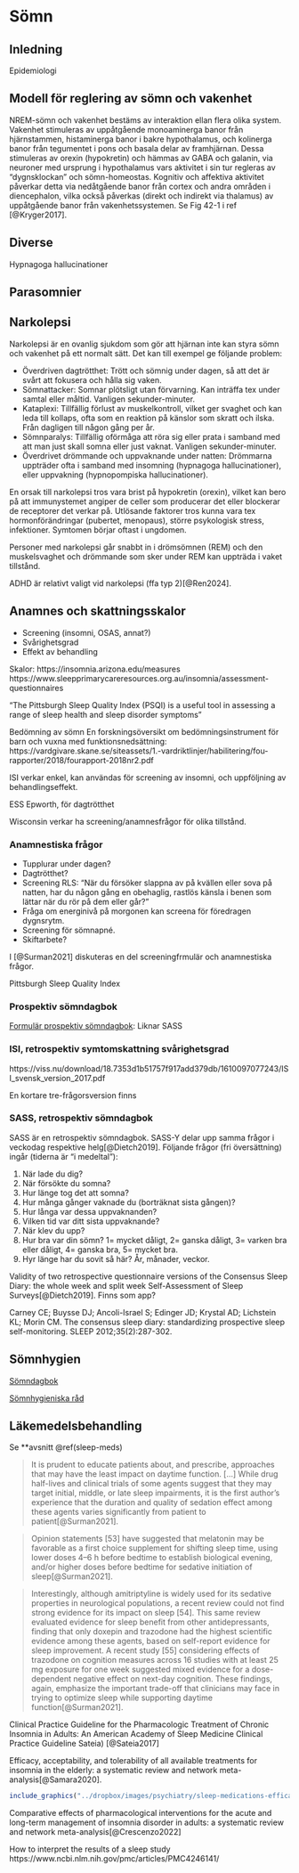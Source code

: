 # Sömn {#sleep-physiology}

## Inledning

Epidemiologi

## Modell för reglering av sömn och vakenhet

NREM-sömn och vakenhet bestäms av interaktion ellan flera olika system. Vakenhet stimuleras av uppåtgående monoaminerga banor från hjärnstammen, histaminerga banor i bakre hypothalamus, och kolinerga banor från tegumentet i pons och basala delar av framhjärnan. Dessa stimuleras av orexin (hypokretin) och hämmas av GABA och galanin, via neuroner med ursprung i hypothalamus vars aktivitet i sin tur regleras av "dygnsklockan" och sömn-homeostas. Kognitiv och affektiva aktivitet påverkar detta via nedåtgående banor från cortex och andra områden i diencephalon, vilka också påverkas (direkt och indirekt via thalamus) av uppåtgående banor från vakenhetssystemen. Se Fig 42-1 i ref [@Kryger2017].

<!-- Hjärnstam <--\-> Hypothalamus -->
<!-- Hjärnstam --\-> Cortex -->
<!-- Hjärnstam --\-> Thalamus -->
<!-- Cortex --\-> Hypothalamus -->
<!-- Cortex --\-> Thalamus -->
<!-- Dygnsklockan --\-> Hjärnstam, hypothalamus -->

## Diverse

Hypnagoga hallucinationer


## Parasomnier 

## Narkolepsi

Narkolepsi är en ovanlig sjukdom som gör att hjärnan inte kan styra sömn och vakenhet på ett normalt sätt. Det kan till exempel ge följande problem:

- Överdriven dagtrötthet: Trött och sömnig under dagen, så att det är svårt att fokusera och hålla sig vaken.
- Sömnattacker: Somnar plötsligt utan förvarning. Kan inträffa tex under samtal eller måltid. Vanligen sekunder-minuter.
- Kataplexi: Tillfällig förlust av muskelkontroll, vilket ger svaghet och kan leda till kollaps, ofta som en reaktion på känslor som skratt och ilska. Från dagligen till någon gång per år.
- Sömnparalys: Tillfällig oförmåga att röra sig eller prata i samband med att man just skall somna eller just vaknat. Vanligen sekunder-minuter.
- Överdrivet drömmande och uppvaknande under natten: Drömmarna uppträder ofta i samband med insomning (hypnagoga hallucinationer), eller uppvakning (hypnopompiska hallucinationer).

En orsak till narkolepsi tros vara brist på hypokretin (orexin), vilket kan bero på att immunystemet angiper de celler som producerar det eller blockerar de receptorer det verkar på. Utlösande faktorer tros kunna vara tex hormonförändringar (pubertet, menopaus), större psykologisk stress, infektioner. Symtomen börjar oftast i ungdomen.

Personer med narkolepsi går snabbt in i drömsömnen (REM) och den muskelsvaghet och drömmande som sker under REM kan uppträda i vaket tillstånd.

ADHD är relativt valigt vid narkolepsi (ffa typ 2)[@Ren2024].

## Anamnes och skattningsskalor

- Screening (insomni, OSAS, annat?)
- Svårighetsgrad
- Effekt av behandling

Skalor: 
https://insomnia.arizona.edu/measures
https://www.sleepprimarycareresources.org.au/insomnia/assessment-questionnaires

"The Pittsburgh Sleep Quality Index (PSQI) is a useful tool in assessing a range of sleep health and sleep disorder symptoms"

Bedömning av sömn En forskningsöversikt om bedömningsinstrument för barn och vuxna med funktionsnedsättning:
https://vardgivare.skane.se/siteassets/1.-vardriktlinjer/habilitering/fou-rapporter/2018/fourapport-2018nr2.pdf

ISI verkar enkel, kan användas för screening av insomni, och uppföljning av behandlingseffekt.

ESS Epworth, för dagtrötthet

Wisconsin verkar ha screening/anamnesfrågor för olika tillstånd.

### Anamnestiska frågor

- Tupplurar under dagen?
- Dagtrötthet?
- Screening RLS: "När du försöker slappna av på kvällen eller sova på natten, har du någon gång en obehaglig, rastlös känsla i benen som lättar när du rör på dem eller går?"
- Fråga om energinivå på morgonen kan screena för föredragen dygnsrytm.
- Screening för sömnapné.
- Skiftarbete?

I [@Surman2021] diskuteras en del screeningfrmulär och anamnestiska frågor.

Pittsburgh Sleep Quality Index 

### Prospektiv sömndagbok

[Formulär prospektiv sömndagbok](https://viss.nu/download/18.7f0158e4176840aa3316bdd9/1609159272664/somndagbok.pdf): Liknar SASS

### ISI, retrospektiv symtomskattning svårighetsgrad

https://viss.nu/download/18.7353d1b51757f917add379db/1610097077243/ISI_svensk_version_2017.pdf

En kortare tre-frågorsversion finns

### SASS, retrospektiv sömndagbok

SASS är en retrospektiv sömndagbok. SASS-Y delar upp samma frågor i veckodag respektive helg[@Dietch2019]. Följande frågor (fri översättning) ingår (tiderna är "i medeltal"):

1. När lade du dig?
2. När försökte du somna?
3. Hur länge tog det att somna?
4. Hur många gånger vaknade du (borträknat sista gången)?
5. Hur långa var dessa uppvaknanden?
6. Vilken tid var ditt sista uppvaknande?
7. När klev du upp?
8. Hur bra var din sömn? 1= mycket dåligt, 2= ganska dåligt, 3= varken bra eller dåligt, 4= ganska bra, 5= mycket bra.
9. Hyr länge har du sovit så här? År, månader, veckor.

Validity of two retrospective questionnaire versions of the Consensus Sleep Diary: the whole week and split week Self-Assessment of Sleep Surveys[@Dietch2019]. Finns som app?

Carney CE; Buysse DJ; Ancoli-Israel S; Edinger JD; Krystal AD; Lichstein KL; Morin CM. The consensus sleep diary: standardizing prospective sleep self-monitoring. SLEEP 2012;35(2):287-302. 

## Sömnhygien

[Sömndagbok](https://kunskapsstodforvardgivare.se/download/18.26e8250017c6f95090f8fa4/1634146276938/Soemndagbok20150316.pdf)

[Sömnhygieniska råd](https://kunskapsstodforvardgivare.se/download/18.26e8250017c6f95090f8fa6/1634146336170/Somnhygieniska-rad.pdf)

## Läkemedelsbehandling

Se **avsnitt \@ref(sleep-meds)

> It is prudent to educate patients about, and prescribe, approaches that may have the least impact on daytime function. [...] While drug half-lives and clinical trials of some agents suggest that they may target initial, middle, or late sleep impairments, it is the first author’s experience that the duration and quality of sedation effect among these agents varies significantly from patient to patient[@Surman2021].

> Opinion statements [53] have suggested that melatonin may be favorable as a first choice supplement for shifting sleep time, using lower doses 4–6 h before bedtime to establish biological evening, and/or higher doses before bedtime for sedative initiation of sleep[@Surman2021].

> Interestingly, although amitriptyline is widely used for its sedative properties in neurological populations, a recent review could not find strong evidence for its impact on sleep [54]. This same review evaluated evidence for sleep benefit from other antidepressants, finding that only doxepin and trazodone had the highest scientific evidence among these agents, based on self-report evidence for sleep improvement. A recent study [55] considering effects of trazodone on cognition measures across 16 studies with at least 25 mg exposure for one week suggested mixed evidence for a dose-dependent negative effect on next-day cognition. These findings, again, emphasize the important trade-off that clinicians may face in trying to optimize sleep while supporting daytime function[@Surman2021].

Clinical Practice Guideline for the Pharmacologic Treatment of Chronic Insomnia in Adults: An American Academy of Sleep Medicine Clinical Practice Guideline Sateia) [@Sateia2017]

Efficacy, acceptability, and tolerability of all available treatments for insomnia in the elderly: a systematic review and network meta-analysis[@Samara2020].

```r

include_graphics("../dropbox/images/psychiatry/sleep-medications-efficacy-elderly.png")

``` 

Comparative effects of pharmacological interventions for the acute and long-term management of insomnia disorder in adults: a systematic review and network meta-analysis[@Crescenzo2022]

<!-- Sleep latency (melatonin study, N = 360): 76.4 (63.2) -->
<!-- Normalvärden kvinnor: https://www.ncbi.nlm.nih.gov/pmc/articles/PMC10104359/pdf/zpac028.pdf -->
<!-- TIB, min 373 460 ± 65 -->
<!-- TST, min N=374 390 ± 73 -->
<!-- Sleep eff, % 371 85.2 ± 11.0 -->
<!-- Awakenings/h 373 2.44 ± 1.50 -->
<!-- Sleep latency, min 374 14.6 ± 24.5 -->
<!-- N3 latency, min 370 35.8 ± 44.1 -->
<!-- REM latency, min 367 119.4 ± 72.2 -->
<!-- N1 % 374 17.4 ± 8.3 -->
<!-- N2 % 373 50.1 ± 8.9 -->
<!-- N3 % 374 15.6 ± 8.4 -->
<!-- REM % 374 16.9 ± 7.5 -->
<!-- AHI/h 367 19.8 ± 19.8 -->
<!-- AHI/h ≥ 15 180 51.0% -->
<!-- AHI/h 0–14.999 187 49.0% -->
<!-- Subjective sleep duration, min 367 425 ± 73 -->

How to interpret the results of a sleep study
https://www.ncbi.nlm.nih.gov/pmc/articles/PMC4246141/

